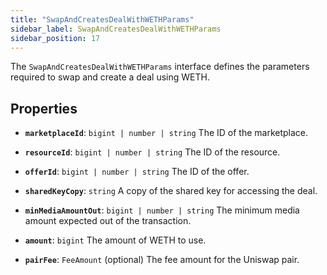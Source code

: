 ```yaml
---
title: "SwapAndCreatesDealWithWETHParams"
sidebar_label: SwapAndCreatesDealWithWETHParams
sidebar_position: 17
---
```


The `SwapAndCreatesDealWithWETHParams` interface defines the parameters required to swap and create a deal using WETH.

## Properties

- **`marketplaceId`**: `bigint | number | string`
The ID of the marketplace.

- **`resourceId`**: `bigint | number | string`
The ID of the resource.

- **`offerId`**: `bigint | number | string`
The ID of the offer.

- **`sharedKeyCopy`**: `string`
A copy of the shared key for accessing the deal.

- **`minMediaAmountOut`**: `bigint | number | string`
The minimum media amount expected out of the transaction.

- **`amount`**: `bigint`
The amount of WETH to use.

- **`pairFee`**: `FeeAmount` (optional)
The fee amount for the Uniswap pair.
